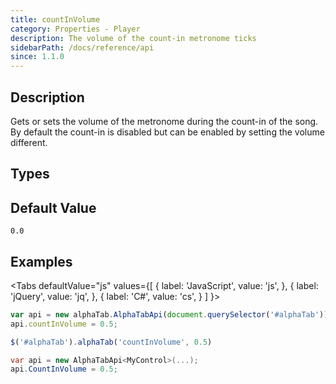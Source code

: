 ```yaml
---
title: countInVolume
category: Properties - Player
description: The volume of the count-in metronome ticks
sidebarPath: /docs/reference/api
since: 1.1.0
---
```


<SinceBadge since="1.1.0" />


## Description
Gets or sets the volume of the metronome during the count-in of the song. By default the count-in is disabled but can be enabled by setting the volume different.

## Types

<TypeTable>
    <TypeRow type="all" name="double" />
</TypeTable>

## Default Value

`0.0`

## Examples

<Tabs
  defaultValue="js"
  values={[
    { label: 'JavaScript', value: 'js', },
    { label: 'jQuery', value: 'jq', },
    { label: 'C#', value: 'cs', }
  ]
}>
<TabItem value="js">

```js
var api = new alphaTab.AlphaTabApi(document.querySelector('#alphaTab'));
api.countInVolume = 0.5;
```

</TabItem>
<TabItem value="jq">

```js
$('#alphaTab').alphaTab('countInVolume', 0.5)
```

</TabItem>
<TabItem value="cs">

```csharp
var api = new AlphaTabApi<MyControl>(...);
api.CountInVolume = 0.5;
```

</TabItem>
</Tabs>